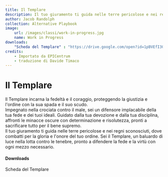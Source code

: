 ```yaml
---
title: Il Templare
description: Il tuo giuramento ti guida nelle terre pericolose e nei regni sconosciuti, dove combatti per la gloria e l'onore del tuo ordine. Sei il Templare, un baluardo di luce nella lotta contro le tenebre, pronto a difendere la fede e la virtù con ogni mezzo necessario.
author: Jacob Randolph
collection: Alternative Playbook
image:
    url: /images/classi/work-in-progress.jpg
    name: Work in Progress
downloads:
    "Scheda del Templare" : "https://drive.google.com/open?id=1pBVEfI30NJzOmziGF00V-uRRiJ4QrOMy"
credits:
    - Importato da EPICentrum
    - traduzione di Davide Timaco
---
```


# Il Templare

Il Templare incarna la fedeltà e il coraggio, proteggendo la giustizia e l'ordine con la sua spada e il suo scudo.  
Impegnato nella crociata contro il male, sei un difensore implacabile della tua fede e dei tuoi ideali. Guidato dalla tua devozione e dalla tua disciplina, affronti le minacce oscure con determinazione e risolutezza, pronti a sacrificare tutto per il bene supremo.  
Il tuo giuramento ti guida nelle terre pericolose e nei regni sconosciuti, dove combatti per la gloria e l'onore del tuo ordine.
Sei il Templare, un baluardo di luce nella lotta contro le tenebre, pronto a difendere la fede e la virtù con ogni mezzo necessario.


#### Downloads

<DownloadLink href="https://drive.google.com/open?id=1pBVEfI30NJzOmziGF00V-uRRiJ4QrOMy">Scheda del Templare</DownloadLink>